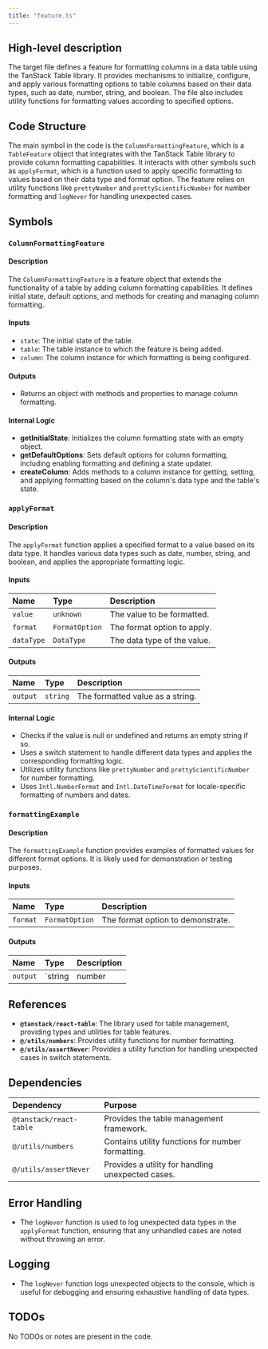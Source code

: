 ```yaml
---
title: "feature.ts"
---
```


## High-level description

The target file defines a feature for formatting columns in a data table using the TanStack Table library. It provides mechanisms to initialize, configure, and apply various formatting options to table columns based on their data types, such as date, number, string, and boolean. The file also includes utility functions for formatting values according to specified options.

## Code Structure

The main symbol in the code is the `ColumnFormattingFeature`, which is a `TableFeature` object that integrates with the TanStack Table library to provide column formatting capabilities. It interacts with other symbols such as `applyFormat`, which is a function used to apply specific formatting to values based on their data type and format option. The feature relies on utility functions like `prettyNumber` and `prettyScientificNumber` for number formatting and `logNever` for handling unexpected cases.

## Symbols

### `ColumnFormattingFeature`
#### Description
The `ColumnFormattingFeature` is a feature object that extends the functionality of a table by adding column formatting capabilities. It defines initial state, default options, and methods for creating and managing column formatting.

#### Inputs
- `state`: The initial state of the table.
- `table`: The table instance to which the feature is being added.
- `column`: The column instance for which formatting is being configured.

#### Outputs
- Returns an object with methods and properties to manage column formatting.

#### Internal Logic
- **getInitialState**: Initializes the column formatting state with an empty object.
- **getDefaultOptions**: Sets default options for column formatting, including enabling formatting and defining a state updater.
- **createColumn**: Adds methods to a column instance for getting, setting, and applying formatting based on the column's data type and the table's state.

### `applyFormat`
#### Description
The `applyFormat` function applies a specified format to a value based on its data type. It handles various data types such as date, number, string, and boolean, and applies the appropriate formatting logic.

#### Inputs
| Name     | Type         | Description                        |
|:---------|:-------------|:-----------------------------------|
| `value`  | `unknown`    | The value to be formatted.         |
| `format` | `FormatOption` | The format option to apply.       |
| `dataType` | `DataType` | The data type of the value.        |

#### Outputs
| Name     | Type   | Description                        |
|:---------|:-------|:-----------------------------------|
| `output` | `string` | The formatted value as a string.  |

#### Internal Logic
- Checks if the value is null or undefined and returns an empty string if so.
- Uses a switch statement to handle different data types and applies the corresponding formatting logic.
- Utilizes utility functions like `prettyNumber` and `prettyScientificNumber` for number formatting.
- Uses `Intl.NumberFormat` and `Intl.DateTimeFormat` for locale-specific formatting of numbers and dates.

### `formattingExample`
#### Description
The `formattingExample` function provides examples of formatted values for different format options. It is likely used for demonstration or testing purposes.

#### Inputs
| Name     | Type         | Description                        |
|:---------|:-------------|:-----------------------------------|
| `format` | `FormatOption` | The format option to demonstrate. |

#### Outputs
| Name     | Type   | Description                        |
|:---------|:-------|:-----------------------------------|
| `output` | `string | number | undefined | null` | An example of a formatted value. |

## References

- **`@tanstack/react-table`**: The library used for table management, providing types and utilities for table features.
- **`@/utils/numbers`**: Provides utility functions for number formatting.
- **`@/utils/assertNever`**: Provides a utility function for handling unexpected cases in switch statements.

## Dependencies

| Dependency                  | Purpose                                      |
|:----------------------------|:---------------------------------------------|
| `@tanstack/react-table`     | Provides the table management framework.     |
| `@/utils/numbers`           | Contains utility functions for number formatting. |
| `@/utils/assertNever`       | Provides a utility for handling unexpected cases. |

## Error Handling

- The `logNever` function is used to log unexpected data types in the `applyFormat` function, ensuring that any unhandled cases are noted without throwing an error.

## Logging

- The `logNever` function logs unexpected objects to the console, which is useful for debugging and ensuring exhaustive handling of data types.

## TODOs

No TODOs or notes are present in the code.